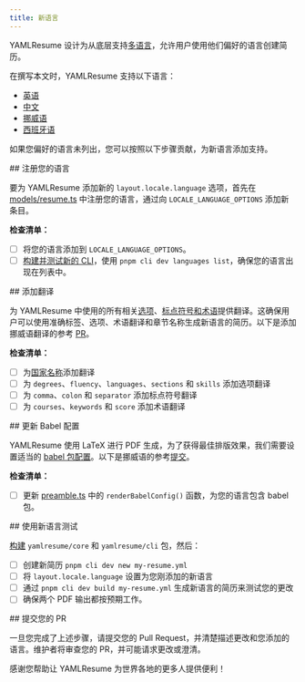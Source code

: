 ```yaml
---
title: 新语言
---
```



YAMLResume 设计为从底层支持[多语言](/zh-cn/docs/content/multi-languages)，允许用户使用他们偏好的语言创建简历。

在撰写本文时，YAMLResume 支持以下语言：

- [英语](/zh-cn/docs/content/multi-languages/english)
- [中文](/zh-cn/docs/content/multi-languages/chinese)
- [挪威语](/zh-cn/docs/content/multi-languages/norwegian)
- [西班牙语](/zh-cn/docs/content/multi-languages/spanish)

如果您偏好的语言未列出，您可以按照以下步骤贡献，为新语言添加支持。

<Steps>

<Step>
## 注册您的语言

要为 YAMLResume 添加新的 `layout.locale.language` 选项，首先在 [models/resume.ts](https://github.com/yamlresume/yamlresume/blob/main/packages/core/src/models/resume.ts) 中注册您的语言，通过向 `LOCALE_LANGUAGE_OPTIONS` 添加新条目。

**检查清单：**

- [ ] 将您的语言添加到 `LOCALE_LANGUAGE_OPTIONS`。
- [ ] [构建并测试新的 CLI](/zh-cn/docs/contributing/cli#yamlresumecli-build)，使用 `pnpm cli dev languages list`，确保您的语言出现在列表中。

</Step>

<Step>
## 添加翻译

为 YAMLResume 中使用的所有相关[选项](https://github.com/yamlresume/yamlresume/blob/main/packages/core/src/translations/options.ts)、[标点符号和术语](https://github.com/yamlresume/yamlresume/blob/main/packages/core/src/translations/template.ts)提供翻译。这确保用户可以使用准确标签、选项、术语翻译和章节名称生成新语言的简历。以下是添加挪威语翻译的参考 [PR](https://github.com/yamlresume/yamlresume/pull/44)。

**检查清单：**

- [ ] 为[国家名称](https://github.com/yamlresume/yamlresume/blob/main/packages/core/src/models/country.ts)添加翻译
- [ ] 为 `degrees`、`fluency`、`languages`、`sections` 和 `skills` 添加选项翻译
- [ ] 为 `comma`、`colon` 和 `separator` 添加标点符号翻译
- [ ] 为 `courses`、`keywords` 和 `score` 添加术语翻译

</Step>

<Step>
## 更新 Babel 配置

YAMLResume 使用 LaTeX 进行 PDF 生成，为了获得最佳排版效果，我们需要设置适当的 [babel 包配置](https://latex3.github.io/babel/)。以下是挪威语的参考[提交](https://github.com/yamlresume/yamlresume/commit/b72a4441ad2542873f449bc35a265e7208eafbe7)。

**检查清单：**

- [ ] 更新 [preamble.ts](https://github.com/yamlresume/yamlresume/blob/main/packages/core/src/renderer/preamble.ts) 中的 `renderBabelConfig()` 函数，为您的语言包含 babel 包。

</Step>

<Step>
## 使用新语言测试

[构建](/zh-cn/docs/contributing/cli#yamlresumecore-build) `yamlresume/core` 和 `yamlresume/cli` 包，然后：

- [ ] 创建新简历 `pnpm cli dev new my-resume.yml`
- [ ] 将 `layout.locale.language` 设置为您刚添加的新语言
- [ ] 通过 `pnpm cli dev build my-resume.yml` 生成新语言的简历来测试您的更改
- [ ] 确保两个 PDF 输出都按预期工作。

</Step>

<Step>
## 提交您的 PR

一旦您完成了上述步骤，请提交您的 Pull Request，并清楚描述更改和您添加的语言。维护者将审查您的 PR，并可能请求更改或澄清。

</Step>

</Steps>

感谢您帮助让 YAMLResume 为世界各地的更多人提供便利！
